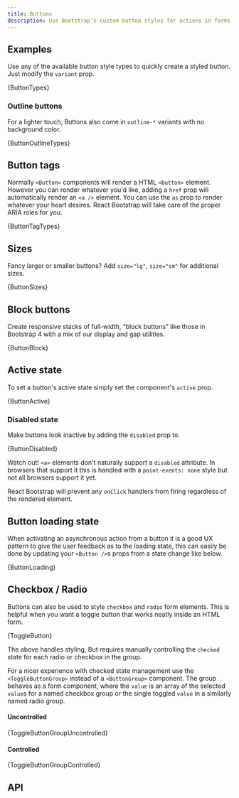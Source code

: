 ```yaml
---
title: Buttons
description: Use Bootstrap’s custom button styles for actions in forms, dialogs, and more with support for multiple sizes, states, and more.
---
```



## Examples

Use any of the available button style types to quickly create a styled
button. Just modify the `variant` prop.

<CodeBlock language="jsx" live>
  {ButtonTypes}
</CodeBlock>

### Outline buttons

For a lighter touch, Buttons also come in `outline-*`
variants with no background color.

<CodeBlock language="jsx" live>
  {ButtonOutlineTypes}
</CodeBlock>

## Button tags

Normally `<Button>` components will render a HTML
`<button>` element. However you can render whatever you'd
like, adding a `href` prop will automatically render an
`<a />` element. You can use the `as` prop to
render whatever your heart desires. React Bootstrap will take care of
the proper ARIA roles for you.

<CodeBlock language="jsx" live>
  {ButtonTagTypes}
</CodeBlock>

## Sizes

Fancy larger or smaller buttons? Add `size="lg"`,
`size="sm"` for additional sizes.

<CodeBlock language="jsx" live>
  {ButtonSizes}
</CodeBlock>

## Block buttons

Create responsive stacks of full-width, “block buttons” like those in Bootstrap 4
with a mix of our display and gap utilities.

<CodeBlock language="jsx" live>
  {ButtonBlock}
</CodeBlock>

## Active state

To set a button's active state simply set the component's
`active` prop.

<CodeBlock language="jsx" live>
  {ButtonActive}
</CodeBlock>

### Disabled state

Make buttons look inactive by adding the `disabled` prop to.

<CodeBlock language="jsx" live>
  {ButtonDisabled}
</CodeBlock>

Watch out! `<a>` elements don't naturally support a
`disabled` attribute. In browsers that support it this is handled with a
`point-events: none` style but not all browsers support it
yet.

React Bootstrap will prevent any `onClick` handlers from
firing regardless of the rendered element.

## Button loading state

When activating an asynchronous action from a button it is a good UX
pattern to give the user feedback as to the loading state, this can
easily be done by updating your `<Button />`s
props from a state change like below.

<CodeBlock language="jsx" live>
  {ButtonLoading}
</CodeBlock>

## Checkbox / Radio

Buttons can also be used to style `checkbox` and
`radio` form elements. This is helpful when you want a toggle
button that works neatly inside an HTML form.

<CodeBlock language="jsx" live>
  {ToggleButton}
</CodeBlock>

The above handles styling, But requires manually controlling the
`checked` state for each radio or checkbox in the group.

For a nicer experience with checked state management use the
`<ToggleButtonGroup>` instead of a `<ButtonGroup>` component.
The group behaves as a form component, where the `value` is an array of the selected
`value`s for a named checkbox group or the single toggled
`value` in a similarly named radio group.

#### Uncontrolled

<CodeBlock language="jsx" live>
  {ToggleButtonGroupUncontrolled}
</CodeBlock>

#### Controlled

<CodeBlock language="jsx" live>
  {ToggleButtonGroupControlled}
</CodeBlock>

## API

<PropsTable name="Button" />
<PropsTable name="ToggleButtonGroup" />
<PropsTable name="ToggleButton" />
